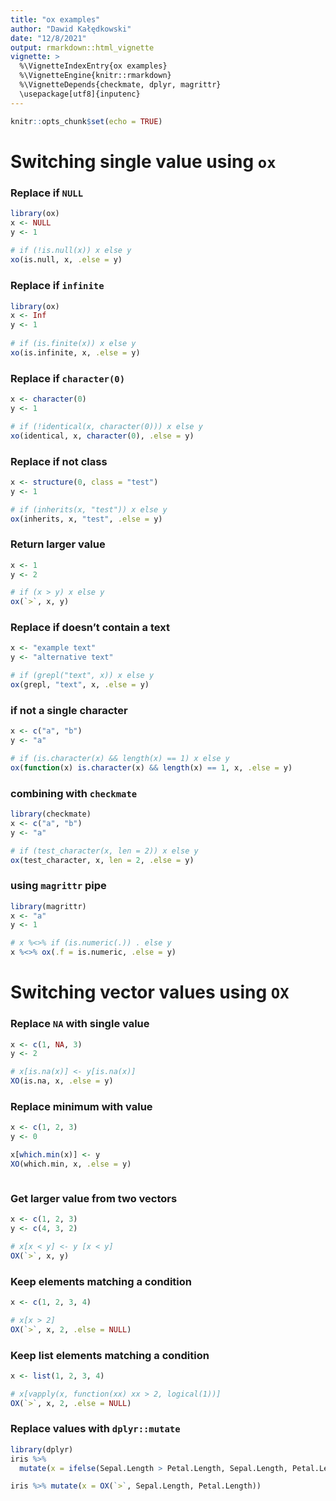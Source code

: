```yaml
---
title: "ox examples"
author: "Dawid Kałędkowski"
date: "12/8/2021"
output: rmarkdown::html_vignette
vignette: >
  %\VignetteIndexEntry{ox examples}
  %\VignetteEngine{knitr::rmarkdown}
  %\VignetteDepends{checkmate, dplyr, magrittr}
  \usepackage[utf8]{inputenc}
---
```


```r
knitr::opts_chunk$set(echo = TRUE)
```

# Switching single value using `ox`

### Replace if `NULL`

```r
library(ox)
x <- NULL
y <- 1
  
# if (!is.null(x)) x else y
xo(is.null, x, .else = y)
```

### Replace if `infinite`
```r
library(ox)
x <- Inf
y <- 1
  
# if (is.finite(x)) x else y
xo(is.infinite, x, .else = y)
```

### Replace if `character(0)`
```r
x <- character(0)
y <- 1

# if (!identical(x, character(0))) x else y
xo(identical, x, character(0), .else = y)
```

### Replace if not class 
```r
x <- structure(0, class = "test")
y <- 1

# if (inherits(x, "test")) x else y
ox(inherits, x, "test", .else = y)
```

### Return larger value
```r
x <- 1
y <- 2

# if (x > y) x else y
ox(`>`, x, y)
```

### Replace if doesn't contain a text
```r
x <- "example text"
y <- "alternative text"

# if (grepl("text", x)) x else y
ox(grepl, "text", x, .else = y)
```

### if not a single character
```r
x <- c("a", "b")
y <- "a"

# if (is.character(x) && length(x) == 1) x else y
ox(function(x) is.character(x) && length(x) == 1, x, .else = y)
```

### combining with `checkmate`
```r
library(checkmate)
x <- c("a", "b")
y <- "a"

# if (test_character(x, len = 2)) x else y
ox(test_character, x, len = 2, .else = y)
```

### using `magrittr` pipe
```r
library(magrittr)
x <- "a"
y <- 1

# x %<>% if (is.numeric(.)) . else y
x %<>% ox(.f = is.numeric, .else = y)
```
# Switching vector values using `OX`

### Replace `NA` with single value
```r
x <- c(1, NA, 3)
y <- 2

# x[is.na(x)] <- y[is.na(x)]
XO(is.na, x, .else = y)
```

### Replace minimum with value
```r
x <- c(1, 2, 3)
y <- 0

x[which.min(x)] <- y
XO(which.min, x, .else = y)
```


```r
```


### Get larger value from two vectors
```r
x <- c(1, 2, 3)
y <- c(4, 3, 2)

# x[x < y] <- y [x < y]
OX(`>`, x, y)
```

### Keep elements matching a condition
```r
x <- c(1, 2, 3, 4)

# x[x > 2]
OX(`>`, x, 2, .else = NULL)
```

### Keep list elements matching a condition
```r
x <- list(1, 2, 3, 4)

# x[vapply(x, function(xx) xx > 2, logical(1))]
OX(`>`, x, 2, .else = NULL)
```

### Replace values with `dplyr::mutate`
```r
library(dplyr)
iris %>%
  mutate(x = ifelse(Sepal.Length > Petal.Length, Sepal.Length, Petal.Length))

iris %>% mutate(x = OX(`>`, Sepal.Length, Petal.Length))
```
